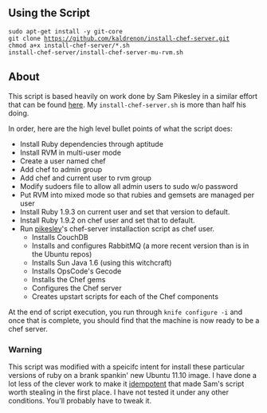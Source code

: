 == Using the Script ==
 sudo apt-get install -y git-core
 git clone https://github.com/kaldrenon/install-chef-server.git
 chmod a+x install-chef-server/*.sh
 install-chef-server/install-chef-server-mu-rvm.sh

== About ==

This script is based heavily on work done by Sam Pikesley in a similar effort that can be found [http://github.com/pikesley/catering-college here]. My <code>install-chef-server.sh</code> is more than half his doing.

In order, here are the high level bullet points of what the script does:
* Install Ruby dependencies through aptitude
* Install RVM in multi-user mode
* Create a user named chef
* Add chef to admin group
* Add chef and current user to rvm group
* Modify sudoers file to allow all admin users to sudo w/o password
* Put RVM into mixed mode so that rubies and gemsets are managed per user
* Install Ruby 1.9.3 on current user and set that version to default.
* Install Ruby 1.9.2 on chef user and set that to default.
* Run [http://github.com/pikesley pikesley]<nowiki/>'s chef-server installaction script as chef user.
** Installs CouchDB
** Installs and configures RabbitMQ (a more recent version than is in the Ubuntu repos)
** Installs Sun Java 1.6 (using this witchcraft)
** Installs OpsCode's Gecode
** Installs the Chef gems
** Configures the Chef server
** Creates upstart scripts for each of the Chef components

At the end of script execution, you run through <code>knife configure -i</code> and once that is complete, you should find that the machine is now ready to be a chef server.

=== Warning ===

This script was modified with a speicifc intent for install these particular versions of ruby on a brank spankin' new Ubuntu 11.10 image. I have done a lot less of the clever work to make it [http://http://en.wikipedia.org/wiki/Idempotence idempotent] that made Sam's script worth stealing in the first place. I have not tested it under any other conditions. You'll probably have to tweak it.
